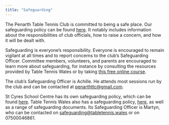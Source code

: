 ```yaml
---
title: "Safeguarding"
---
```


The Penarth Table Tennis Club is committed to being a safe place. Our safeguarding policy can be found [here](https://drive.google.com/file/d/1FwFzun8hwo7igfEqYc6XG1In0Ju1g6ew/view?usp=drivesdk). It notably includes information about the responsibilities of club officials, how to raise a concern, and how it will be dealt with.

Safeguarding is everyone’s responsibility. Everyone is encouraged to remain vigilant at all times and to report concerns to the club’s Safeguarding Officer. Committee members, volunteers, and parents are encouraged to learn more about safeguarding, for instance by consulting the resources provided by Table Tennis Wales or by taking [this free online course](Link to be added).

The club’s Safeguarding Officer is Achille. He attends most sessions run by the club and can be contacted at [penarthttc@gmail.com](mailto:penarthttc@gmail.com).

St Cyres School Centre has its own safeguarding policy, which can be found [here](https://www.stcyres.org/page/?title=safeguarding&pid=87). Table Tennis Wales also has a safeguarding policy, [here](https://tabletennis.wales/safeguarding/), as well as a range of safeguarding documents. Its Safeguarding Officer is Martyn, who can be contacted on [safeguarding@tabletennis.wales](mailto:safeguarding@tabletennis.wales) or on 07500046861.
